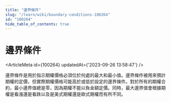```yaml
---
title: "邊界條件"
slug: "/learn/wiki/boundary-conditions-100264"
id: "100264"
hide_table_of_contents: true
---
```



# 邊界條件

<ArticleMeta id={100264} updatedAt={'2023-09-26 13:58:47'} />
<div className='border-solid border-b border-t-0 my-4 border-[var(--ifm-color-gray-300)]' />

邊界條件是用於指示期權價格必須位於何處的最大和最小值。邊界條件被用來預計期權的定價，但實際期權價格可能高於或低於設定的邊界條件。對於所有的期權合約，最小邊界值總是零，因為期權不能以負金額定價。同時，最大邊界值會根據期權是看漲還是看跌以及是美式期權還是歐式期權而有所不同。
